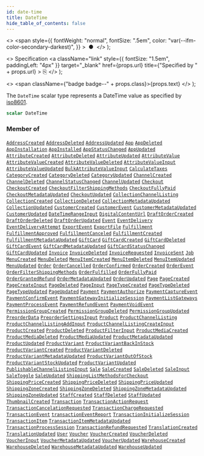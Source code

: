 ```yaml
---
id: date-time
title: DateTime
hide_table_of_contents: false
---
```


  <>
    <span
      style={{
        fontWeight: "normal",
        fontSize: ".5em",
        color: "var(--ifm-color-secondary-darkest)",
      }}
    >
      &nbsp;●&nbsp;
    </span>
  </>
);

  <>
    Specification
    <a
      className="link"
      style={{ fontSize: "1.5em", paddingLeft: "4px" }}
      target="\_blank"
      href={props.url}
      title={"Specified by " + props.url}
    >
      ⎘
    </a>
  </>
);

  <>
    <span className={"badge badge--" + props.class}>{props.text}</span>
  </>
);

The `DateTime` scalar type represents a DateTime
value as specified by
[iso8601](https://en.wikipedia.org/wiki/ISO_8601).

```graphql
scalar DateTime
```

### Member of

[`AddressCreated`](../../../api-reference/users/objects/address-created) <Badge class="secondary" text="object"/><Bullet />[`AddressDeleted`](../../../api-reference/users/objects/address-deleted) <Badge class="secondary" text="object"/><Bullet />[`AddressUpdated`](../../../api-reference/users/objects/address-updated) <Badge class="secondary" text="object"/><Bullet />[`App`](../../../api-reference/apps/objects/app) <Badge class="secondary" text="object"/><Bullet />[`AppDeleted`](../../../api-reference/apps/objects/app-deleted) <Badge class="secondary" text="object"/><Bullet />[`AppInstallation`](../../../api-reference/apps/objects/app-installation) <Badge class="secondary" text="object"/><Bullet />[`AppInstalled`](../../../api-reference/apps/objects/app-installed) <Badge class="secondary" text="object"/><Bullet />[`AppStatusChanged`](../../../api-reference/apps/objects/app-status-changed) <Badge class="secondary" text="object"/><Bullet />[`AppUpdated`](../../../api-reference/apps/objects/app-updated) <Badge class="secondary" text="object"/><Bullet />[`AttributeCreated`](../../../api-reference/attributes/objects/attribute-created) <Badge class="secondary" text="object"/><Bullet />[`AttributeDeleted`](../../../api-reference/attributes/objects/attribute-deleted) <Badge class="secondary" text="object"/><Bullet />[`AttributeUpdated`](../../../api-reference/attributes/objects/attribute-updated) <Badge class="secondary" text="object"/><Bullet />[`AttributeValue`](../../../api-reference/attributes/objects/attribute-value) <Badge class="secondary" text="object"/><Bullet />[`AttributeValueCreated`](../../../api-reference/attributes/objects/attribute-value-created) <Badge class="secondary" text="object"/><Bullet />[`AttributeValueDeleted`](../../../api-reference/attributes/objects/attribute-value-deleted) <Badge class="secondary" text="object"/><Bullet />[`AttributeValueInput`](../../../api-reference/attributes/inputs/attribute-value-input) <Badge class="secondary" text="input"/><Bullet />[`AttributeValueUpdated`](../../../api-reference/attributes/objects/attribute-value-updated) <Badge class="secondary" text="object"/><Bullet />[`BulkAttributeValueInput`](../../../api-reference/products/inputs/bulk-attribute-value-input) <Badge class="secondary" text="input"/><Bullet />[`CalculateTaxes`](../../../api-reference/miscellaneous/objects/calculate-taxes) <Badge class="secondary" text="object"/><Bullet />[`CategoryCreated`](../../../api-reference/products/objects/category-created) <Badge class="secondary" text="object"/><Bullet />[`CategoryDeleted`](../../../api-reference/products/objects/category-deleted) <Badge class="secondary" text="object"/><Bullet />[`CategoryUpdated`](../../../api-reference/products/objects/category-updated) <Badge class="secondary" text="object"/><Bullet />[`ChannelCreated`](../../../api-reference/channels/objects/channel-created) <Badge class="secondary" text="object"/><Bullet />[`ChannelDeleted`](../../../api-reference/channels/objects/channel-deleted) <Badge class="secondary" text="object"/><Bullet />[`ChannelStatusChanged`](../../../api-reference/channels/objects/channel-status-changed) <Badge class="secondary" text="object"/><Bullet />[`ChannelUpdated`](../../../api-reference/channels/objects/channel-updated) <Badge class="secondary" text="object"/><Bullet />[`Checkout`](../../../api-reference/checkout/objects/checkout) <Badge class="secondary" text="object"/><Bullet />[`CheckoutCreated`](../../../api-reference/checkout/objects/checkout-created) <Badge class="secondary" text="object"/><Bullet />[`CheckoutFilterShippingMethods`](../../../api-reference/miscellaneous/objects/checkout-filter-shipping-methods) <Badge class="secondary" text="object"/><Bullet />[`CheckoutFullyPaid`](../../../api-reference/checkout/objects/checkout-fully-paid) <Badge class="secondary" text="object"/><Bullet />[`CheckoutMetadataUpdated`](../../../api-reference/checkout/objects/checkout-metadata-updated) <Badge class="secondary" text="object"/><Bullet />[`CheckoutUpdated`](../../../api-reference/checkout/objects/checkout-updated) <Badge class="secondary" text="object"/><Bullet />[`CollectionChannelListing`](../../../api-reference/miscellaneous/objects/collection-channel-listing) <Badge class="secondary" text="object"/><Bullet />[`CollectionCreated`](../../../api-reference/products/objects/collection-created) <Badge class="secondary" text="object"/><Bullet />[`CollectionDeleted`](../../../api-reference/products/objects/collection-deleted) <Badge class="secondary" text="object"/><Bullet />[`CollectionMetadataUpdated`](../../../api-reference/products/objects/collection-metadata-updated) <Badge class="secondary" text="object"/><Bullet />[`CollectionUpdated`](../../../api-reference/products/objects/collection-updated) <Badge class="secondary" text="object"/><Bullet />[`CustomerCreated`](../../../api-reference/users/objects/customer-created) <Badge class="secondary" text="object"/><Bullet />[`CustomerEvent`](../../../api-reference/users/objects/customer-event) <Badge class="secondary" text="object"/><Bullet />[`CustomerMetadataUpdated`](../../../api-reference/users/objects/customer-metadata-updated) <Badge class="secondary" text="object"/><Bullet />[`CustomerUpdated`](../../../api-reference/users/objects/customer-updated) <Badge class="secondary" text="object"/><Bullet />[`DateTimeRangeInput`](../../../api-reference/miscellaneous/inputs/date-time-range-input) <Badge class="secondary" text="input"/><Bullet />[`DigitalContentUrl`](../../../api-reference/miscellaneous/objects/digital-content-url) <Badge class="secondary" text="object"/><Bullet />[`DraftOrderCreated`](../../../api-reference/orders/objects/draft-order-created) <Badge class="secondary" text="object"/><Bullet />[`DraftOrderDeleted`](../../../api-reference/orders/objects/draft-order-deleted) <Badge class="secondary" text="object"/><Bullet />[`DraftOrderUpdated`](../../../api-reference/orders/objects/draft-order-updated) <Badge class="secondary" text="object"/><Bullet />[`Event`](../../../api-reference/miscellaneous/interfaces/event) <Badge class="secondary" text="interface"/><Bullet />[`EventDelivery`](../../../api-reference/miscellaneous/objects/event-delivery) <Badge class="secondary" text="object"/><Bullet />[`EventDeliveryAttempt`](../../../api-reference/webhooks/objects/event-delivery-attempt) <Badge class="secondary" text="object"/><Bullet />[`ExportEvent`](../../../api-reference/miscellaneous/objects/export-event) <Badge class="secondary" text="object"/><Bullet />[`ExportFile`](../../../api-reference/miscellaneous/objects/export-file) <Badge class="secondary" text="object"/><Bullet />[`Fulfillment`](../../../api-reference/orders/objects/fulfillment) <Badge class="secondary" text="object"/><Bullet />[`FulfillmentApproved`](../../../api-reference/orders/objects/fulfillment-approved) <Badge class="secondary" text="object"/><Bullet />[`FulfillmentCanceled`](../../../api-reference/orders/objects/fulfillment-canceled) <Badge class="secondary" text="object"/><Bullet />[`FulfillmentCreated`](../../../api-reference/orders/objects/fulfillment-created) <Badge class="secondary" text="object"/><Bullet />[`FulfillmentMetadataUpdated`](../../../api-reference/orders/objects/fulfillment-metadata-updated) <Badge class="secondary" text="object"/><Bullet />[`GiftCard`](../../../api-reference/gift-cards/objects/gift-card) <Badge class="secondary" text="object"/><Bullet />[`GiftCardCreated`](../../../api-reference/gift-cards/objects/gift-card-created) <Badge class="secondary" text="object"/><Bullet />[`GiftCardDeleted`](../../../api-reference/gift-cards/objects/gift-card-deleted) <Badge class="secondary" text="object"/><Bullet />[`GiftCardEvent`](../../../api-reference/miscellaneous/objects/gift-card-event) <Badge class="secondary" text="object"/><Bullet />[`GiftCardMetadataUpdated`](../../../api-reference/gift-cards/objects/gift-card-metadata-updated) <Badge class="secondary" text="object"/><Bullet />[`GiftCardStatusChanged`](../../../api-reference/gift-cards/objects/gift-card-status-changed) <Badge class="secondary" text="object"/><Bullet />[`GiftCardUpdated`](../../../api-reference/gift-cards/objects/gift-card-updated) <Badge class="secondary" text="object"/><Bullet />[`Invoice`](../../../api-reference/miscellaneous/objects/invoice) <Badge class="secondary" text="object"/><Bullet />[`InvoiceDeleted`](../../../api-reference/miscellaneous/objects/invoice-deleted) <Badge class="secondary" text="object"/><Bullet />[`InvoiceRequested`](../../../api-reference/miscellaneous/objects/invoice-requested) <Badge class="secondary" text="object"/><Bullet />[`InvoiceSent`](../../../api-reference/miscellaneous/objects/invoice-sent) <Badge class="secondary" text="object"/><Bullet />[`Job`](../../../api-reference/miscellaneous/interfaces/job) <Badge class="secondary" text="interface"/><Bullet />[`MenuCreated`](../../../api-reference/miscellaneous/objects/menu-created) <Badge class="secondary" text="object"/><Bullet />[`MenuDeleted`](../../../api-reference/miscellaneous/objects/menu-deleted) <Badge class="secondary" text="object"/><Bullet />[`MenuItemCreated`](../../../api-reference/miscellaneous/objects/menu-item-created) <Badge class="secondary" text="object"/><Bullet />[`MenuItemDeleted`](../../../api-reference/miscellaneous/objects/menu-item-deleted) <Badge class="secondary" text="object"/><Bullet />[`MenuItemUpdated`](../../../api-reference/miscellaneous/objects/menu-item-updated) <Badge class="secondary" text="object"/><Bullet />[`MenuUpdated`](../../../api-reference/miscellaneous/objects/menu-updated) <Badge class="secondary" text="object"/><Bullet />[`Order`](../../../api-reference/orders/objects/order) <Badge class="secondary" text="object"/><Bullet />[`OrderCancelled`](../../../api-reference/orders/objects/order-cancelled) <Badge class="secondary" text="object"/><Bullet />[`OrderConfirmed`](../../../api-reference/orders/objects/order-confirmed) <Badge class="secondary" text="object"/><Bullet />[`OrderCreated`](../../../api-reference/orders/objects/order-created) <Badge class="secondary" text="object"/><Bullet />[`OrderEvent`](../../../api-reference/orders/objects/order-event) <Badge class="secondary" text="object"/><Bullet />[`OrderFilterShippingMethods`](../../../api-reference/miscellaneous/objects/order-filter-shipping-methods) <Badge class="secondary" text="object"/><Bullet />[`OrderFulfilled`](../../../api-reference/orders/objects/order-fulfilled) <Badge class="secondary" text="object"/><Bullet />[`OrderFullyPaid`](../../../api-reference/orders/objects/order-fully-paid) <Badge class="secondary" text="object"/><Bullet />[`OrderGrantedRefund`](../../../api-reference/orders/objects/order-granted-refund) <Badge class="secondary" text="object"/><Bullet />[`OrderMetadataUpdated`](../../../api-reference/orders/objects/order-metadata-updated) <Badge class="secondary" text="object"/><Bullet />[`OrderUpdated`](../../../api-reference/orders/objects/order-updated) <Badge class="secondary" text="object"/><Bullet />[`Page`](../../../api-reference/pages/objects/page) <Badge class="secondary" text="object"/><Bullet />[`PageCreated`](../../../api-reference/pages/objects/page-created) <Badge class="secondary" text="object"/><Bullet />[`PageCreateInput`](../../../api-reference/pages/inputs/page-create-input) <Badge class="secondary" text="input"/><Bullet />[`PageDeleted`](../../../api-reference/pages/objects/page-deleted) <Badge class="secondary" text="object"/><Bullet />[`PageInput`](../../../api-reference/pages/inputs/page-input) <Badge class="secondary" text="input"/><Bullet />[`PageTypeCreated`](../../../api-reference/pages/objects/page-type-created) <Badge class="secondary" text="object"/><Bullet />[`PageTypeDeleted`](../../../api-reference/pages/objects/page-type-deleted) <Badge class="secondary" text="object"/><Bullet />[`PageTypeUpdated`](../../../api-reference/pages/objects/page-type-updated) <Badge class="secondary" text="object"/><Bullet />[`PageUpdated`](../../../api-reference/pages/objects/page-updated) <Badge class="secondary" text="object"/><Bullet />[`Payment`](../../../api-reference/payments/objects/payment) <Badge class="secondary" text="object"/><Bullet />[`PaymentAuthorize`](../../../api-reference/miscellaneous/objects/payment-authorize) <Badge class="secondary" text="object"/><Bullet />[`PaymentCaptureEvent`](../../../api-reference/miscellaneous/objects/payment-capture-event) <Badge class="secondary" text="object"/><Bullet />[`PaymentConfirmEvent`](../../../api-reference/miscellaneous/objects/payment-confirm-event) <Badge class="secondary" text="object"/><Bullet />[`PaymentGatewayInitializeSession`](../../../api-reference/miscellaneous/objects/payment-gateway-initialize-session) <Badge class="secondary" text="object"/><Bullet />[`PaymentListGateways`](../../../api-reference/miscellaneous/objects/payment-list-gateways) <Badge class="secondary" text="object"/><Bullet />[`PaymentProcessEvent`](../../../api-reference/miscellaneous/objects/payment-process-event) <Badge class="secondary" text="object"/><Bullet />[`PaymentRefundEvent`](../../../api-reference/miscellaneous/objects/payment-refund-event) <Badge class="secondary" text="object"/><Bullet />[`PaymentVoidEvent`](../../../api-reference/miscellaneous/objects/payment-void-event) <Badge class="secondary" text="object"/><Bullet />[`PermissionGroupCreated`](../../../api-reference/users/objects/permission-group-created) <Badge class="secondary" text="object"/><Bullet />[`PermissionGroupDeleted`](../../../api-reference/users/objects/permission-group-deleted) <Badge class="secondary" text="object"/><Bullet />[`PermissionGroupUpdated`](../../../api-reference/users/objects/permission-group-updated) <Badge class="secondary" text="object"/><Bullet />[`PreorderData`](../../../api-reference/products/objects/preorder-data) <Badge class="secondary" text="object"/><Bullet />[`PreorderSettingsInput`](../../../api-reference/products/inputs/preorder-settings-input) <Badge class="secondary" text="input"/><Bullet />[`Product`](../../../api-reference/products/objects/product) <Badge class="secondary" text="object"/><Bullet />[`ProductChannelListing`](../../../api-reference/products/objects/product-channel-listing) <Badge class="secondary" text="object"/><Bullet />[`ProductChannelListingAddInput`](../../../api-reference/products/inputs/product-channel-listing-add-input) <Badge class="secondary" text="input"/><Bullet />[`ProductChannelListingCreateInput`](../../../api-reference/products/inputs/product-channel-listing-create-input) <Badge class="secondary" text="input"/><Bullet />[`ProductCreated`](../../../api-reference/products/objects/product-created) <Badge class="secondary" text="object"/><Bullet />[`ProductDeleted`](../../../api-reference/products/objects/product-deleted) <Badge class="secondary" text="object"/><Bullet />[`ProductFilterInput`](../../../api-reference/products/inputs/product-filter-input) <Badge class="secondary" text="input"/><Bullet />[`ProductMediaCreated`](../../../api-reference/products/objects/product-media-created) <Badge class="secondary" text="object"/><Bullet />[`ProductMediaDeleted`](../../../api-reference/products/objects/product-media-deleted) <Badge class="secondary" text="object"/><Bullet />[`ProductMediaUpdated`](../../../api-reference/products/objects/product-media-updated) <Badge class="secondary" text="object"/><Bullet />[`ProductMetadataUpdated`](../../../api-reference/products/objects/product-metadata-updated) <Badge class="secondary" text="object"/><Bullet />[`ProductUpdated`](../../../api-reference/products/objects/product-updated) <Badge class="secondary" text="object"/><Bullet />[`ProductVariant`](../../../api-reference/products/objects/product-variant) <Badge class="secondary" text="object"/><Bullet />[`ProductVariantBackInStock`](../../../api-reference/products/objects/product-variant-back-in-stock) <Badge class="secondary" text="object"/><Bullet />[`ProductVariantCreated`](../../../api-reference/products/objects/product-variant-created) <Badge class="secondary" text="object"/><Bullet />[`ProductVariantDeleted`](../../../api-reference/products/objects/product-variant-deleted) <Badge class="secondary" text="object"/><Bullet />[`ProductVariantMetadataUpdated`](../../../api-reference/products/objects/product-variant-metadata-updated) <Badge class="secondary" text="object"/><Bullet />[`ProductVariantOutOfStock`](../../../api-reference/products/objects/product-variant-out-of-stock) <Badge class="secondary" text="object"/><Bullet />[`ProductVariantStockUpdated`](../../../api-reference/miscellaneous/objects/product-variant-stock-updated) <Badge class="secondary" text="object"/><Bullet />[`ProductVariantUpdated`](../../../api-reference/products/objects/product-variant-updated) <Badge class="secondary" text="object"/><Bullet />[`PublishableChannelListingInput`](../../../api-reference/products/inputs/publishable-channel-listing-input) <Badge class="secondary" text="input"/><Bullet />[`Sale`](../../../api-reference/discounts/objects/sale) <Badge class="secondary" text="object"/><Bullet />[`SaleCreated`](../../../api-reference/discounts/objects/sale-created) <Badge class="secondary" text="object"/><Bullet />[`SaleDeleted`](../../../api-reference/discounts/objects/sale-deleted) <Badge class="secondary" text="object"/><Bullet />[`SaleInput`](../../../api-reference/discounts/inputs/sale-input) <Badge class="secondary" text="input"/><Bullet />[`SaleToggle`](../../../api-reference/discounts/objects/sale-toggle) <Badge class="secondary" text="object"/><Bullet />[`SaleUpdated`](../../../api-reference/discounts/objects/sale-updated) <Badge class="secondary" text="object"/><Bullet />[`ShippingListMethodsForCheckout`](../../../api-reference/miscellaneous/objects/shipping-list-methods-for-checkout) <Badge class="secondary" text="object"/><Bullet />[`ShippingPriceCreated`](../../../api-reference/miscellaneous/objects/shipping-price-created) <Badge class="secondary" text="object"/><Bullet />[`ShippingPriceDeleted`](../../../api-reference/miscellaneous/objects/shipping-price-deleted) <Badge class="secondary" text="object"/><Bullet />[`ShippingPriceUpdated`](../../../api-reference/miscellaneous/objects/shipping-price-updated) <Badge class="secondary" text="object"/><Bullet />[`ShippingZoneCreated`](../../../api-reference/shipping/objects/shipping-zone-created) <Badge class="secondary" text="object"/><Bullet />[`ShippingZoneDeleted`](../../../api-reference/shipping/objects/shipping-zone-deleted) <Badge class="secondary" text="object"/><Bullet />[`ShippingZoneMetadataUpdated`](../../../api-reference/shipping/objects/shipping-zone-metadata-updated) <Badge class="secondary" text="object"/><Bullet />[`ShippingZoneUpdated`](../../../api-reference/shipping/objects/shipping-zone-updated) <Badge class="secondary" text="object"/><Bullet />[`StaffCreated`](../../../api-reference/users/objects/staff-created) <Badge class="secondary" text="object"/><Bullet />[`StaffDeleted`](../../../api-reference/users/objects/staff-deleted) <Badge class="secondary" text="object"/><Bullet />[`StaffUpdated`](../../../api-reference/users/objects/staff-updated) <Badge class="secondary" text="object"/><Bullet />[`ThumbnailCreated`](../../../api-reference/miscellaneous/objects/thumbnail-created) <Badge class="secondary" text="object"/><Bullet />[`Transaction`](../../../api-reference/payments/objects/transaction) <Badge class="secondary" text="object"/><Bullet />[`TransactionActionRequest`](../../../api-reference/miscellaneous/objects/transaction-action-request) <Badge class="secondary" text="object"/><Bullet />[`TransactionCancelationRequested`](../../../api-reference/miscellaneous/objects/transaction-cancelation-requested) <Badge class="secondary" text="object"/><Bullet />[`TransactionChargeRequested`](../../../api-reference/miscellaneous/objects/transaction-charge-requested) <Badge class="secondary" text="object"/><Bullet />[`TransactionEvent`](../../../api-reference/payments/objects/transaction-event) <Badge class="secondary" text="object"/><Bullet />[`transactionEventReport`](../../../api-reference/payments/mutations/transaction-event-report) <Badge class="secondary" text="mutation"/><Bullet />[`TransactionInitializeSession`](../../../api-reference/miscellaneous/objects/transaction-initialize-session) <Badge class="secondary" text="object"/><Bullet />[`TransactionItem`](../../../api-reference/payments/objects/transaction-item) <Badge class="secondary" text="object"/><Bullet />[`TransactionItemMetadataUpdated`](../../../api-reference/payments/objects/transaction-item-metadata-updated) <Badge class="secondary" text="object"/><Bullet />[`TransactionProcessSession`](../../../api-reference/miscellaneous/objects/transaction-process-session) <Badge class="secondary" text="object"/><Bullet />[`TransactionRefundRequested`](../../../api-reference/miscellaneous/objects/transaction-refund-requested) <Badge class="secondary" text="object"/><Bullet />[`TranslationCreated`](../../../api-reference/miscellaneous/objects/translation-created) <Badge class="secondary" text="object"/><Bullet />[`TranslationUpdated`](../../../api-reference/miscellaneous/objects/translation-updated) <Badge class="secondary" text="object"/><Bullet />[`User`](../../../api-reference/users/objects/user) <Badge class="secondary" text="object"/><Bullet />[`Voucher`](../../../api-reference/discounts/objects/voucher) <Badge class="secondary" text="object"/><Bullet />[`VoucherCreated`](../../../api-reference/discounts/objects/voucher-created) <Badge class="secondary" text="object"/><Bullet />[`VoucherDeleted`](../../../api-reference/discounts/objects/voucher-deleted) <Badge class="secondary" text="object"/><Bullet />[`VoucherInput`](../../../api-reference/discounts/inputs/voucher-input) <Badge class="secondary" text="input"/><Bullet />[`VoucherMetadataUpdated`](../../../api-reference/discounts/objects/voucher-metadata-updated) <Badge class="secondary" text="object"/><Bullet />[`VoucherUpdated`](../../../api-reference/discounts/objects/voucher-updated) <Badge class="secondary" text="object"/><Bullet />[`WarehouseCreated`](../../../api-reference/products/objects/warehouse-created) <Badge class="secondary" text="object"/><Bullet />[`WarehouseDeleted`](../../../api-reference/products/objects/warehouse-deleted) <Badge class="secondary" text="object"/><Bullet />[`WarehouseMetadataUpdated`](../../../api-reference/products/objects/warehouse-metadata-updated) <Badge class="secondary" text="object"/><Bullet />[`WarehouseUpdated`](../../../api-reference/products/objects/warehouse-updated) <Badge class="secondary" text="object"/>
